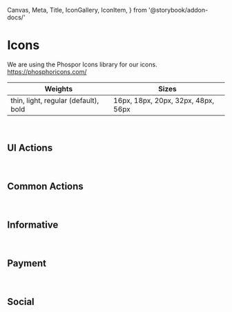   Canvas,
  Meta,
  Title,
  IconGallery,
  IconItem,
} from '@storybook/addon-docs/'


<Meta title="Fundamentals/Icons" />

# Icons

We are using the Phospor Icons library for our icons.
https://phosphoricons.com/

| Weights                              | Sizes                              |
| ------------------------------------ | ---------------------------------- |
| thin, light, regular (default), bold | 16px, 18px, 20px, 32px, 48px, 56px |

<Canvas>
  <Icon name="ShoppingCart" weight="bold" width="16" height="16" />
  <Icon name="ShoppingCart" weight="bold" width="18" height="18" />
  <Icon name="ShoppingCart" weight="bold" width="20" height="20" />
  <Icon name="ShoppingCart" width="32" height="32" />
  <Icon name="ShoppingCart" weight="light" width="48" height="48" />
  <Icon name="ShoppingCart" weight="light" width="56" height="56" />
</Canvas>

<br />

## UI Actions

<br />

<IconGallery>
  <IconItem name="X">
    <Icon name="X" />
  </IconItem>
  <IconItem name="Plus">
    <Icon name="Plus" />
  </IconItem>
  <IconItem name="PlusCircle">
    <Icon name="PlusCircle" />
  </IconItem>
  <IconItem name="Minus">
    <Icon name="Minus" />
  </IconItem>
  <IconItem name="MinusCircle">
    <Icon name="MinusCircle" />
  </IconItem>
  <IconItem name="XCircle">
    <Icon name="XCircle" />
  </IconItem>
  <IconItem name="ArrowLeft">
    <Icon name="ArrowLeft" />
  </IconItem>
  <IconItem name="ArrowRight">
    <Icon name="ArrowRight" />
  </IconItem>
  <IconItem name="ArrowUpRight">
    <Icon name="ArrowUpRight" />
  </IconItem>
  <IconItem name="ArrowSquareOut">
    <Icon name="ArrowSquareOut" />
  </IconItem>
  <IconItem name="ArrowElbowDownRight">
    <Icon name="ArrowElbowDownRight" />
  </IconItem>
  <IconItem name="CaretLeft">
    <Icon name="CaretLeft" />
  </IconItem>
  <IconItem name="CaretRight">
    <Icon name="CaretRight" />
  </IconItem>
  <IconItem name="CaretUp">
    <Icon name="CaretUp" />
  </IconItem>
  <IconItem name="CaretDown">
    <Icon name="CaretDown" />
  </IconItem>
  <IconItem name="Ellipsis">
    <Icon name="Ellipsis" />
  </IconItem>
  <IconItem name="Checked">
    <Icon name="Checked" />
  </IconItem>
  <IconItem name="MagnifyingGlass">
    <Icon name="MagnifyingGlass" />
  </IconItem>
  <IconItem name="FadersHorizontal">
    <Icon name="FadersHorizontal" />
  </IconItem>
  <IconItem name="List">
    <Icon name="List" />
  </IconItem>
</IconGallery>

## Common Actions

<br />

<IconGallery>
  <IconItem name="User">
    <Icon name="User" />
  </IconItem>
  <IconItem name="Calendar">
    <Icon name="Calendar" />
  </IconItem>
  <IconItem name="ShoppingCart">
    <Icon name="ShoppingCart" />
  </IconItem>
  <IconItem name="MapPin">
    <Icon name="MapPin" />
  </IconItem>
  <IconItem name="Clock">
    <Icon name="Clock" />
  </IconItem>
  <IconItem name="House">
    <Icon name="House" />
  </IconItem>
</IconGallery>

## Informative

<br />

<IconGallery>
  <IconItem name="ShieldCheck">
    <Icon name="ShieldCheck" />
  </IconItem>
  <IconItem name="Gift">
    <Icon name="Gift" />
  </IconItem>
  <IconItem name="Storefront">
    <Icon name="Storefront" />
  </IconItem>
  <IconItem name="Medal">
    <Icon name="Medal" />
  </IconItem>
  <IconItem name="CircleWavyCheck">
    <Icon name="CircleWavyCheck" />
  </IconItem>
  <IconItem name="CircleWavyWarning">
    <Icon name="CircleWavyWarning" />
  </IconItem>
  <IconItem name="Headphones">
    <Icon name="Headphones" />
  </IconItem>
  <IconItem name="Truck">
    <Icon name="Truck" />
  </IconItem>
  <IconItem name="Bell">
    <Icon name="Bell" />
  </IconItem>
  <IconItem name="BellRinging">
    <Icon name="BellRinging" />
  </IconItem>
  <IconItem name="Clock">
    <Icon name="Clock" />
  </IconItem>
  <IconItem name="RocketLaunch">
    <Icon name="RocketLaunch" />
  </IconItem>
  <IconItem name="House">
    <Icon name="House" />
  </IconItem>
</IconGallery>

## Payment

<br />

<IconGallery>
  <IconItem name="GooglePay">
    <Icon name="GooglePay" />
  </IconItem>
  <IconItem name="ApplePay">
    <Icon name="ApplePay" />
  </IconItem>
  <IconItem name="Diners">
    <Icon name="Diners" />
  </IconItem>
  <IconItem name="EloCard">
    <Icon name="EloCard" />
  </IconItem>
  <IconItem name="Mastercard">
    <Icon name="Mastercard" />
  </IconItem>
  <IconItem name="PayPal">
    <Icon name="PayPal" />
  </IconItem>
  <IconItem name="Stripe">
    <Icon name="Stripe" />
  </IconItem>
  <IconItem name="Visa">
    <Icon name="Visa" />
  </IconItem>
</IconGallery>

## Social

<br />

<IconGallery>
  <IconItem name="Instagram">
    <Icon name="Instagram" />
  </IconItem>
  <IconItem name="Pinterest">
    <Icon name="Pinterest" />
  </IconItem>
  <IconItem name="Twitter">
    <Icon name="Twitter" />
  </IconItem>
  <IconItem name="Facebook">
    <Icon name="Facebook" />
  </IconItem>
</IconGallery>
